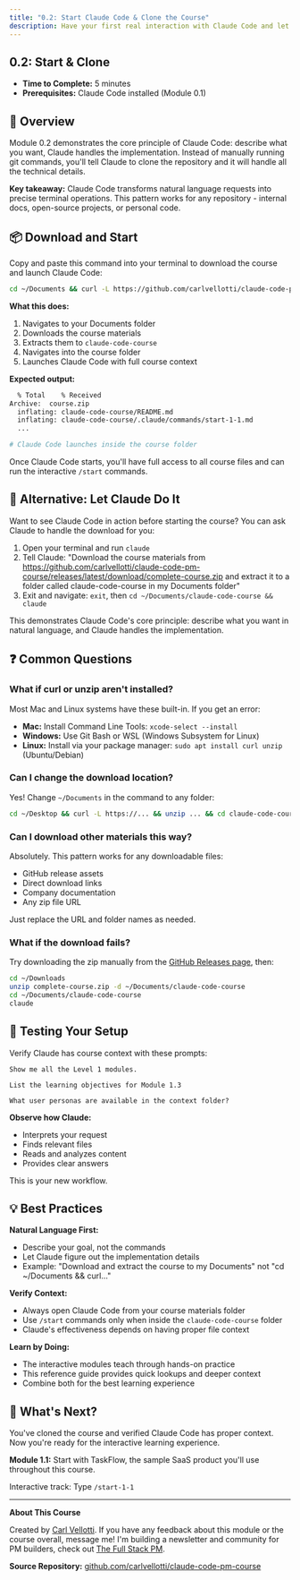 ```yaml
---
title: "0.2: Start Claude Code & Clone the Course"
description: Have your first real interaction with Claude Code and let it set up your learning environment
---
```


## 0.2: Start & Clone

 - **Time to Complete:** 5 minutes
 - **Prerequisites:** Claude Code installed (Module 0.1)

## 📖 Overview

Module 0.2 demonstrates the core principle of Claude Code: describe what you want, Claude handles the implementation. Instead of manually running git commands, you'll tell Claude to clone the repository and it will handle all the technical details.

**Key takeaway:** Claude Code transforms natural language requests into precise terminal operations. This pattern works for any repository - internal docs, open-source projects, or personal code.


## 📦 Download and Start

Copy and paste this command into your terminal to download the course and launch Claude Code:

```bash
cd ~/Documents && curl -L https://github.com/carlvellotti/claude-code-pm-course/releases/latest/download/complete-course.zip -o course.zip && unzip course.zip -d claude-code-course && cd claude-code-course && claude
```

**What this does:**
1. Navigates to your Documents folder
2. Downloads the course materials
3. Extracts them to `claude-code-course`
4. Navigates into the course folder
5. Launches Claude Code with full course context

**Expected output:**

```bash
  % Total    % Received
Archive:  course.zip
  inflating: claude-code-course/README.md
  inflating: claude-code-course/.claude/commands/start-1-1.md
  ...

# Claude Code launches inside the course folder
```

Once Claude Code starts, you'll have full access to all course files and can run the interactive `/start` commands.


## 🎯 Alternative: Let Claude Do It

Want to see Claude Code in action before starting the course? You can ask Claude to handle the download for you:

1. Open your terminal and run `claude`
2. Tell Claude: "Download the course materials from https://github.com/carlvellotti/claude-code-pm-course/releases/latest/download/complete-course.zip and extract it to a folder called claude-code-course in my Documents folder"
3. Exit and navigate: `exit`, then `cd ~/Documents/claude-code-course && claude`

This demonstrates Claude Code's core principle: describe what you want in natural language, and Claude handles the implementation.


## ❓ Common Questions

### What if curl or unzip aren't installed?

Most Mac and Linux systems have these built-in. If you get an error:
- **Mac:** Install Command Line Tools: `xcode-select --install`
- **Windows:** Use Git Bash or WSL (Windows Subsystem for Linux)
- **Linux:** Install via your package manager: `sudo apt install curl unzip` (Ubuntu/Debian)

### Can I change the download location?

Yes! Change `~/Documents` in the command to any folder:
```bash
cd ~/Desktop && curl -L https://... && unzip ... && cd claude-code-course && claude
```

### Can I download other materials this way?

Absolutely. This pattern works for any downloadable files:
- GitHub release assets
- Direct download links
- Company documentation
- Any zip file URL

Just replace the URL and folder names as needed.

### What if the download fails?

Try downloading the zip manually from the [GitHub Releases page](https://github.com/carlvellotti/claude-code-pm-course/releases/latest), then:
```bash
cd ~/Downloads
unzip complete-course.zip -d ~/Documents/claude-code-course
cd ~/Documents/claude-code-course
claude
```


## 🧪 Testing Your Setup

Verify Claude has course context with these prompts:

```
Show me all the Level 1 modules.
```

```
List the learning objectives for Module 1.3
```

```
What user personas are available in the context folder?
```

**Observe how Claude:**
- Interprets your request
- Finds relevant files
- Reads and analyzes content
- Provides clear answers

This is your new workflow.


## 💡 Best Practices

**Natural Language First:**
- Describe your goal, not the commands
- Let Claude figure out the implementation details
- Example: "Download and extract the course to my Documents" not "cd ~/Documents && curl..."

**Verify Context:**
- Always open Claude Code from your course materials folder
- Use `/start` commands only when inside the `claude-code-course` folder
- Claude's effectiveness depends on having proper file context

**Learn by Doing:**
- The interactive modules teach through hands-on practice
- This reference guide provides quick lookups and deeper context
- Combine both for the best learning experience


## 🚀 What's Next?

You've cloned the course and verified Claude Code has proper context. Now you're ready for the interactive learning experience.

**Module 1.1:** Start with TaskFlow, the sample SaaS product you'll use throughout this course.

Interactive track: Type `/start-1-1`


---

**About This Course**

Created by [Carl Vellotti](https://www.linkedin.com/in/carlvellotti/). If you have any feedback about this module or the course overall, message me! I'm building a newsletter and community for PM builders, check out [The Full Stack PM](https://fullstack-pm.com/subscribe).

**Source Repository:** [github.com/carlvellotti/claude-code-pm-course](https://github.com/carlvellotti/claude-code-pm-course)
